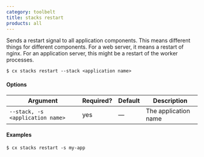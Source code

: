 ```yaml
---
category: toolbelt
title: stacks restart
products: all
---
```


Sends a restart signal to all application components. This means different things for different components. For a web server, it means a restart of nginx. For an application server, this might be a restart of the worker processes.

```shell
$ cx stacks restart --stack <application name>
```

#### Options

| Argument | Required? | Default | Description |
|  ---  |  ---  |  ---  |  ---  |
| `--stack, -s <application name>` | yes | — | The application name |

#### Examples

```shell
$ cx stacks restart -s my-app
```
